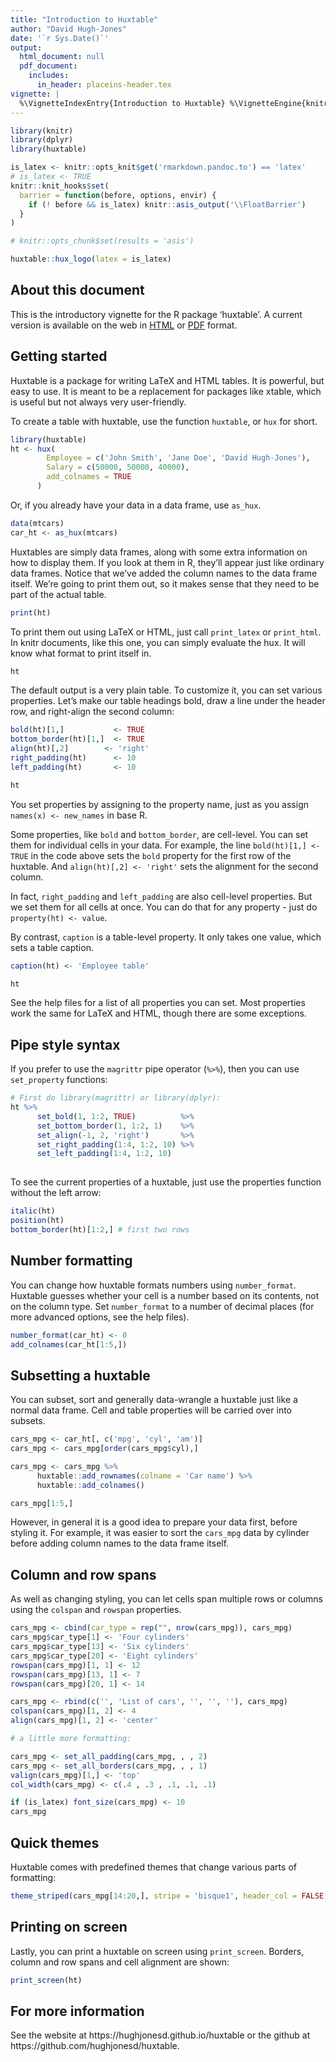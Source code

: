 ```yaml
---
title: "Introduction to Huxtable"
author: "David Hugh-Jones"
date: '`r Sys.Date()`'
output:
  html_document: null
  pdf_document:
    includes:
      in_header: placeins-header.tex
vignette: |
  %\VignetteIndexEntry{Introduction to Huxtable} %\VignetteEngine{knitr::rmarkdown} \usepackage[utf8]{inputenc}
---
```


```r

library(knitr)
library(dplyr)
library(huxtable)

is_latex <- knitr::opts_knit$get('rmarkdown.pandoc.to') == 'latex'
# is_latex <- TRUE
knitr::knit_hooks$set(
  barrier = function(before, options, envir) {
    if (! before && is_latex) knitr::asis_output('\\FloatBarrier')
  }
)

# knitr::opts_chunk$set(results = 'asis')

```


```r
huxtable::hux_logo(latex = is_latex)
```

## About this document

This is the introductory vignette for the R package 'huxtable'. A current version is available 
on the web in [HTML](https://hughjonesd.github.io/huxtable/introduction-to-huxtable.html) or [PDF](https://hughjonesd.github.io/huxtable/introduction-to-huxtable.pdf) format. 

## Getting started

Huxtable is a package for writing LaTeX and HTML tables. It is powerful, but easy to use. It is meant to be a
replacement for packages like xtable, which is useful but not always very user-friendly.

To create a table with huxtable, use the function `huxtable`, or `hux` for short.

```r
library(huxtable)
ht <- hux(
        Employee = c('John Smith', 'Jane Doe', 'David Hugh-Jones'), 
        Salary = c(50000, 50000, 40000),
        add_colnames = TRUE
      )
```


Or, if you already have your data in a data frame, use `as_hux`.

```r
data(mtcars)
car_ht <- as_hux(mtcars)
```

Huxtables are simply data frames, along with some extra information on how to display them. If you look at them in R,
they'll appear just like ordinary data frames. Notice that we've added the column names to the data frame itself.
We're going to print them out, so it makes sense that they need to be part of the actual table.

```r
print(ht)
```

To print them out using LaTeX or HTML, just call `print_latex` or `print_html`. In knitr documents, like this one,
you can simply evaluate the hux. It will know what format to print itself in.

```r
ht
```

The default output is a very plain table. To customize it, you can set various properties. Let's make our table headings bold, draw a line under the header row, and right-align the second column:


```r

bold(ht)[1,]           <- TRUE
bottom_border(ht)[1,]  <- TRUE
align(ht)[,2]        <- 'right'
right_padding(ht)      <- 10
left_padding(ht)       <- 10

ht
```

You set properties by assigning to the property name, just as you assign `names(x) <- new_names` in base R.

Some properties, like `bold` and `bottom_border`, are cell-level. You can set them for individual cells in your
data. For example, the line `bold(ht)[1,] <- TRUE` in the code above sets the `bold` property for the first row
of the huxtable. And `align(ht)[,2] <- 'right'` sets the alignment for the second column.

In fact, `right_padding` and `left_padding` are also cell-level properties. But we set them for all cells at once. You can do that for any property - just do `property(ht) <- value`.

By contrast, `caption` is a table-level property. It only takes one value, which sets a table caption.

```r

caption(ht) <- 'Employee table'

ht

```

See the help files for a list of all properties you can set. Most properties work the same for LaTeX and HTML,
though there are some exceptions.

## Pipe style syntax

If you prefer to use the `magrittr` pipe operator (`%>%`), then you can use `set_property` functions:


```r

# First do library(magrittr) or library(dplyr):
ht %>% 
      set_bold(1, 1:2, TRUE)          %>% 
      set_bottom_border(1, 1:2, 1)    %>%
      set_align(-1, 2, 'right')       %>%
      set_right_padding(1:4, 1:2, 10) %>%
      set_left_padding(1:4, 1:2, 10)
  

```

To see the current properties of a huxtable, just use the properties function without the left arrow:

```r
italic(ht)
position(ht)
bottom_border(ht)[1:2,] # first two rows
```

## Number formatting

You can change how huxtable formats numbers using `number_format`. Huxtable guesses whether your cell is a number
based on its contents, not on the column type. Set `number_format` to a number of decimal places (for more advanced
options, see the help files).

```r
number_format(car_ht) <- 0
add_colnames(car_ht[1:5,])
```

## Subsetting a huxtable

You can subset, sort and generally data-wrangle a huxtable just like a normal data frame. Cell and 
table properties will be carried over into subsets.

```r


cars_mpg <- car_ht[, c('mpg', 'cyl', 'am')]
cars_mpg <- cars_mpg[order(cars_mpg$cyl),]

cars_mpg <- cars_mpg %>% 
      huxtable::add_rownames(colname = 'Car name') %>% 
      huxtable::add_colnames()

cars_mpg[1:5,]
```

However, in general it is a good idea to prepare your data first, before styling it. For example, it was easier to sort the `cars_mpg` data by cylinder before adding column names to the data frame itself.

## Column and row spans

As well as changing styling, you can let cells span multiple rows or columns using the `colspan` and `rowspan`
properties.

```r
cars_mpg <- cbind(car_type = rep("", nrow(cars_mpg)), cars_mpg)
cars_mpg$car_type[1] <- 'Four cylinders'
cars_mpg$car_type[13] <- 'Six cylinders'
cars_mpg$car_type[20] <- 'Eight cylinders'
rowspan(cars_mpg)[1, 1] <- 12
rowspan(cars_mpg)[13, 1] <- 7
rowspan(cars_mpg)[20, 1] <- 14

cars_mpg <- rbind(c('', 'List of cars', '', '', ''), cars_mpg)
colspan(cars_mpg)[1, 2] <- 4
align(cars_mpg)[1, 2] <- 'center'

# a little more formatting:

cars_mpg <- set_all_padding(cars_mpg, , , 2)
cars_mpg <- set_all_borders(cars_mpg, , , 1)
valign(cars_mpg)[1,] <- 'top'
col_width(cars_mpg) <- c(.4 , .3 , .1, .1, .1)

if (is_latex) font_size(cars_mpg) <- 10
cars_mpg
```


## Quick themes

Huxtable comes with predefined themes that change various parts of formatting:

```r
theme_striped(cars_mpg[14:20,], stripe = 'bisque1', header_col = FALSE, header_row = FALSE)
```


## Printing on screen

Lastly, you can print a huxtable on screen using `print_screen`. Borders, column and row spans and cell alignment are shown:

```r

print_screen(ht)
```

## For more information

See the website at https://hughjonesd.github.io/huxtable or the github at https://github.com/hughjonesd/huxtable.

